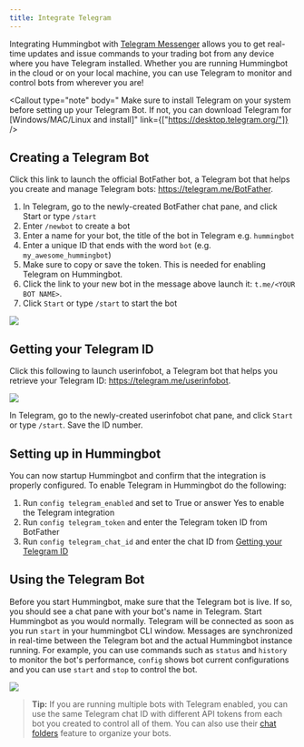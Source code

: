 ```yaml
---
title: Integrate Telegram
---
```



Integrating Hummingbot with [Telegram Messenger](https://telegram.org/) allows you to get real-time updates and issue commands to your trading bot from any device where you have Telegram installed.
Whether you are running Hummingbot in the cloud or on your local machine, you can use Telegram to monitor and control bots from wherever you are!

<Callout
  type="note"
  body=" Make sure to install Telegram on your system before setting up your Telegram Bot. If not, you can download Telegram for [Windows/MAC/Linux and install]"
  link={["https://desktop.telegram.org/"]}
/>

## Creating a Telegram Bot

Click this link to launch the official BotFather bot, a Telegram bot that helps you create and manage Telegram bots: https://telegram.me/BotFather.

1. In Telegram, go to the newly-created BotFather chat pane, and click Start or type `/start`
2. Enter `/newbot` to create a bot
3. Enter a name for your bot, the title of the bot in Telegram e.g. `hummingbot`
4. Enter a unique ID that ends with the word `bot` (e.g. `my_awesome_hummingbot`)
5. Make sure to copy or save the token. This is needed for enabling Telegram on Hummingbot.
6. Click the link to your new bot in the message above launch it: `t.me/<YOUR BOT NAME>`.
7. Click `Start` or type `/start` to start the bot

![](/img/telegram-demo.gif)

## Getting your Telegram ID

Click this following to launch userinfobot, a Telegram bot that helps you retrieve your Telegram ID: https://telegram.me/userinfobot.

![](/img/telegram.png)

In Telegram, go to the newly-created userinfobot chat pane, and click `Start` or type `/start`. Save the ID number.

## Setting up in Hummingbot

You can now startup Hummingbot and confirm that the integration is properly configured. To enable Telegram in Hummingbot do the following:

1. Run `config telegram_enabled` and set to True or answer Yes to enable the Telegram integration
2. Run `config telegram_token` and enter the Telegram token ID from BotFather
3. Run `config telegram_chat_id` and enter the chat ID from [Getting your Telegram ID](#getting-your-telegram-id)

## Using the Telegram Bot

Before you start Hummingbot, make sure that the Telegram bot is live. If so, you should see a chat pane with your bot's name in Telegram.
Start Hummingbot as you would normally. Telegram will be connected as soon as you run `start` in your hummingbot CLI window. Messages are synchronized in real-time between the Telegram bot and the actual Hummingbot instance running. For example, you can use commands such as `status` and `history` to monitor the bot's performance, `config` shows bot current configurations and you can use `start` and `stop` to control the bot.

![](/img/telegram-command.png)

> **Tip:** If you are running multiple bots with Telegram enabled, you can use the same Telegram chat ID with different API tokens from each bot you created to control all of them. You can also use their [chat folders](https://telegram.org/blog/folders) feature to organize your bots.
